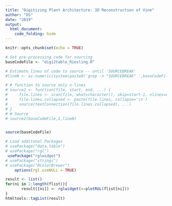 ```yaml
---
title: "Digitizing Plant Architecture: 3D Reconstruction of Vine"
author: "DS"
date: "2019"
output:
  html_document:
    code_folding: hide
---
```




```r
knitr::opts_chunk$set(echo = TRUE)
```

```r


# Set pre-processing code for sourcing
baseCodeFile <- "digi2table_Riesling.R"

# Estimate lines of code to source -- until 'SOURCEBREAK'
#lineN <- as.numeric(system(paste0('grep -n "SOURCEBREAK" ',baseCodeFile,' | grep -o [0-9]*.*[0-9]'),intern=TRUE))

# # function to source only n-lines
# source2 <- function(file, start, end, ...) {
#     file.lines <- scan(file, what=character(), skip=start-1, nlines=end-start+1, sep='\n')
#     file.lines.collapsed <- paste(file.lines, collapse='\n')
#     source(textConnection(file.lines.collapsed), ...)
# }
# # Source
# source2(baseCodeFile,1,lineN)


source(baseCodeFile)

# Load additonal Packages
# usePackage("data.table")
# usePackage("rgl")		
 usePackage("rglwidget")
# usePackage("stringi")
# usePackage("RColorBrewer")
 	options(rgl.useNULL = TRUE)

```



```r

result <- list()
for(ni in 1:length(flist)){		
       result[[ni]] <- rglwidget(x=plotRGL(flist[ni]))
}
htmltools::tagList(result)

```
